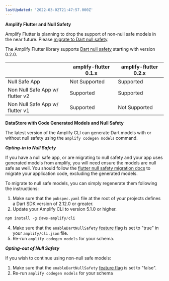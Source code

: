 ```yaml
---
lastUpdated: '2022-03-02T21:47:57.000Z'
---
```

**Amplify Flutter and Null Safety**

<Callout warning>

Amplify Flutter is planning to drop the support of non-null safe models in the near future. Please [migrate to Dart null safety](https://dart.dev/null-safety/migration-guide).

</Callout>

The Amplify Flutter library supports [Dart null safety](https://dart.dev/null-safety) starting with version 0.2.0.

|                                	                     | amplify-flutter 0.1.x   	| amplify-flutter 0.2.x  	|
|-------------------------------	|---------------------------------	|---------------------------------	|
| Null Safe App     	                         | Not Supported                             	| Supported                                    	|
| Non Null Safe App w/ flutter v2  | Supported                                    	| Supported                                    	|
| Non Null Safe App w/ flutter v1 	| Supported                                    	| Not Supported                                    	|

**DataStore with Code Generated Models and Null Safety**

The latest version of the Amplify CLI can generate Dart models with or without null safety using the `amplify codegen models` command. 

***Opting-in to Null Safety***

If you have a null safe app, or are migrating to null safety and your app uses generated models from amplify, you will need ensure the models are null safe as well. You should follow the [flutter null safety migration docs](https://dart.dev/null-safety/migration-guide) to migrate your application code, excluding the generated models. 

To migrate to null safe models, you can simply regenerate them following the instructions:
1. Make sure that the `pubspec.yaml` file at the root of your projects defines a Dart SDK version of 2.12.0 or greater.
2. Update your Amplify CLI to version 5.1.0 or higher.
```js
npm install -g @aws-amplify/cli
```
4. Make sure that the `enableDartNullSafety` [feature flag](https://docs.amplify.aws/cli/reference/feature-flags) is set to "true" in your `amplify/cli.json` file. 
5. Re-run `amplify codegen models` for your schema.

***Opting-out of Null Safety***

If you wish to continue using non-null safe models:
1. Make sure that the `enableDartNullSafety` [feature flag](https://docs.amplify.aws/cli/reference/feature-flags) is set to "false".
2. Re-run `amplify codegen models` for your schema
